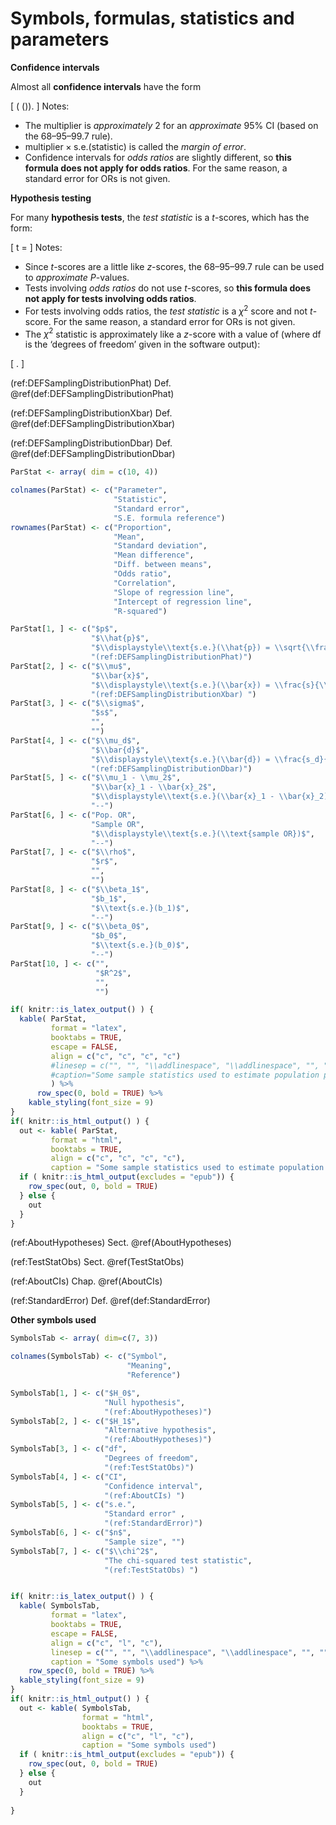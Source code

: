 
# Symbols, formulas, statistics and parameters {#StatisticsAndParameters}



**Confidence intervals**

Almost all **confidence intervals** have the form

\[ 
    \text{statistic} \pm ( \text{multiplier} \times \text{s.e.}(\text{statistic})).
\]
Notes:

* The multiplier is *approximately* 2 for an *approximate* 95% CI (based on the 68--95--99.7 rule).
* $\text{multiplier} \times \text{s.e.}(\text{statistic})$ is called the *margin of error*.
* Confidence intervals for *odds ratios* are slightly different, so **this formula does not apply for odds ratios**.
  For the same reason, a standard error for ORs is not given.


**Hypothesis testing**

For many **hypothesis tests**, the *test statistic*\index{test statistic} is a $t$-scores, which has the form:

\[
  t = \frac{\text{statistic} - \text{parameter}}{\text{s.e.}(\text{statistic})}
\]
Notes:

* Since $t$-scores are a little like $z$-scores, the 68--95--99.7 rule can be used to *approximate* $P$-values.
* Tests involving *odds ratios* do not use $t$-scores, so **this formula does not apply for tests involving odds ratios**.
* For tests involving odds ratios, the *test statistic*\index{test statistic}
  is a $\chi^2$ score and not $t$-score.
  For the same reason, a standard error for ORs is not given.
* The $\chi^2$ statistic is approximately like a $z$-score with a value of (where $\text{df}$ is the 'degrees of freedom' given in the software output):

\[
   \sqrt{\frac{\chi^2}{\text{df}}}.
\]

 


(ref:DEFSamplingDistributionPhat) Def. \@ref(def:DEFSamplingDistributionPhat)

(ref:DEFSamplingDistributionXbar) Def. \@ref(def:DEFSamplingDistributionXbar)

(ref:DEFSamplingDistributionDbar) Def. \@ref(def:DEFSamplingDistributionDbar)



```r
ParStat <- array( dim = c(10, 4))

colnames(ParStat) <- c("Parameter",
                       "Statistic",
                       "Standard error",
                       "S.E. formula reference")
rownames(ParStat) <- c("Proportion",
                       "Mean",
                       "Standard deviation",
                       "Mean difference",
                       "Diff. between means",
                       "Odds ratio",
                       "Correlation",
                       "Slope of regression line",
                       "Intercept of regression line",
                       "R-squared")

ParStat[1, ] <- c("$p$", 
                  "$\\hat{p}$", 
                  "$\\displaystyle\\text{s.e.}(\\hat{p}) = \\sqrt{\\frac{ \\hat{p} \\times (1 - \\hat{p})}{n}}$",
                  "(ref:DEFSamplingDistributionPhat)")
ParStat[2, ] <- c("$\\mu$", 
                  "$\\bar{x}$", 
                  "$\\displaystyle\\text{s.e.}(\\bar{x}) = \\frac{s}{\\sqrt{n}}$", 
                  "(ref:DEFSamplingDistributionXbar) ")
ParStat[3, ] <- c("$\\sigma$", 
                  "$s$", 
                  "", 
                  "")
ParStat[4, ] <- c("$\\mu_d$", 
                  "$\\bar{d}$", 
                  "$\\displaystyle\\text{s.e.}(\\bar{d}) = \\frac{s_d}{\\sqrt{n}}$", 
                  "(ref:DEFSamplingDistributionDbar)")
ParStat[5, ] <- c("$\\mu_1 - \\mu_2$", 
                  "$\\bar{x}_1 - \\bar{x}_2$", 
                  "$\\displaystyle\\text{s.e.}(\\bar{x}_1 - \\bar{x}_2)$", 
                  "--")
ParStat[6, ] <- c("Pop. OR", 
                  "Sample OR", 
                  "$\\displaystyle\\text{s.e.}(\\text{sample OR})$", 
                  "--")
ParStat[7, ] <- c("$\\rho$", 
                  "$r$", 
                  "", 
                  "")
ParStat[8, ] <- c("$\\beta_1$", 
                  "$b_1$", 
                  "$\\text{s.e.}(b_1)$", 
                  "--")
ParStat[9, ] <- c("$\\beta_0$", 
                  "$b_0$", 
                  "$\\text{s.e.}(b_0)$", 
                  "--")
ParStat[10, ] <- c("", 
                   "$R^2$", 
                   "", 
                   "")

if( knitr::is_latex_output() ) {
  kable( ParStat,
         format = "latex",
         booktabs = TRUE,
         escape = FALSE,
         align = c("c", "c", "c", "c")
         #linesep = c("", "", "\\addlinespace", "\\addlinespace", "", "", "", ""),  # Else adds a space every 5 lines... 
         #caption="Some sample statistics used to estimate population parameters"
         ) %>%
	  row_spec(0, bold = TRUE) %>%
    kable_styling(font_size = 9)
}
if( knitr::is_html_output() ) {
  out <- kable( ParStat,
         format = "html",
         booktabs = TRUE,
         align = c("c", "c", "c", "c"),
         caption = "Some sample statistics used to estimate population parameters. Empty table cells means that these are not studied. The dashes means that no formula is given in this text.")
  if ( knitr::is_html_output(excludes = "epub")) {
    row_spec(out, 0, bold = TRUE)
  } else {
    out
  }	
}
```



(ref:AboutHypotheses) Sect. \@ref(AboutHypotheses)

(ref:TestStatObs) Sect. \@ref(TestStatObs)

(ref:AboutCIs) Chap. \@ref(AboutCIs)

(ref:StandardError) Def. \@ref(def:StandardError)





**Other symbols used**

```r
SymbolsTab <- array( dim=c(7, 3))

colnames(SymbolsTab) <- c("Symbol", 
                          "Meaning", 
                          "Reference")

SymbolsTab[1, ] <- c("$H_0$", 
                     "Null hypothesis", 
                     "(ref:AboutHypotheses)")
SymbolsTab[2, ] <- c("$H_1$", 
                     "Alternative hypothesis", 
                     "(ref:AboutHypotheses)")
SymbolsTab[3, ] <- c("df", 
                     "Degrees of freedom", 
                     "(ref:TestStatObs)")
SymbolsTab[4, ] <- c("CI", 
                     "Confidence interval", 
                     "(ref:AboutCIs) ")
SymbolsTab[5, ] <- c("s.e.", 
                     "Standard error" , 
                     "(ref:StandardError)")
SymbolsTab[6, ] <- c("$n$", 
                     "Sample size", "")
SymbolsTab[7, ] <- c("$\\chi^2$", 
                     "The chi-squared test statistic", 
                     "(ref:TestStatObs) ")


if( knitr::is_latex_output() ) {
  kable( SymbolsTab,
         format = "latex",
         booktabs = TRUE,
         escape = FALSE,
         align = c("c", "l", "c"),
         linesep = c("", "", "\\addlinespace", "\\addlinespace", "", "", ""),  # Else adds a space every 5 lines...
         caption = "Some symbols used") %>%
	row_spec(0, bold = TRUE) %>%
  kable_styling(font_size = 9)
}
if( knitr::is_html_output() ) {
  out <- kable( SymbolsTab,
                format = "html",
                booktabs = TRUE,
                align = c("c", "l", "c"),
                caption = "Some symbols used")
  if ( knitr::is_html_output(excludes = "epub")) {
    row_spec(out, 0, bold = TRUE)
  } else {
    out
  }
	
}
```




